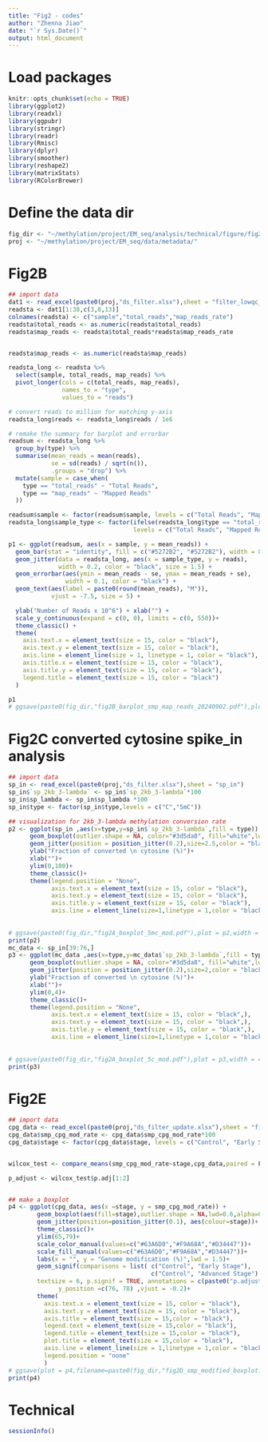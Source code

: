 ```yaml
---
title: "Fig2 - codes"
author: "Zhenna Jiao"
date: "`r Sys.Date()`"
output: html_document
---
```

# Load packages

```r
knitr::opts_chunk$set(echo = TRUE)
library(ggplot2)
library(readxl)
library(ggpubr)
library(stringr)
library(readr)
library(Rmisc)
library(dplyr)
library(smoother)
library(reshape2)
library(matrixStats)
library(RColorBrewer)
```

# Define the data dir

```r
fig_dir <- "~/methylation/project/EM_seq/analysis/technical/figure/fig2/"
proj <- "~/methylation/project/EM_seq/data/metadata/"
```

# Fig2B

```r
## import data
dat1 <- read_excel(paste0(proj,"ds_filter.xlsx"),sheet = "filter_lowqc_smp")
readsta <- dat1[1:38,c(3,8,13)]
colnames(readsta) <- c("sample","total_reads","map_reads_rate")
readsta$total_reads <- as.numeric(readsta$total_reads)
readsta$map_reads <- readsta$total_reads*readsta$map_reads_rate


readsta$map_reads <- as.numeric(readsta$map_reads)

readsta_long <- readsta %>%
  select(sample, total_reads, map_reads) %>%
  pivot_longer(cols = c(total_reads, map_reads),
               names_to = "type",
               values_to = "reads")

# convert reads to million for matching y-axis
readsta_long$reads <- readsta_long$reads / 1e6

# remake the summary for barplot and errorbar
readsum <- readsta_long %>%
  group_by(type) %>%
  summarise(mean_reads = mean(reads),
            se = sd(reads) / sqrt(n()),
            .groups = "drop") %>%
  mutate(sample = case_when(
    type == "total_reads" ~ "Total Reads",
    type == "map_reads" ~ "Mapped Reads"
  ))

readsum$sample <- factor(readsum$sample, levels = c("Total Reads", "Mapped Reads"))
readsta_long$sample_type <- factor(ifelse(readsta_long$type == "total_reads", "Total Reads", "Mapped Reads"),
                                   levels = c("Total Reads", "Mapped Reads"))

p1 <- ggplot(readsum, aes(x = sample, y = mean_reads)) +
  geom_bar(stat = "identity", fill = c("#5272B2", "#5272B2"), width = 0.5) +
  geom_jitter(data = readsta_long, aes(x = sample_type, y = reads),
              width = 0.2, color = "black", size = 1.5) +
  geom_errorbar(aes(ymin = mean_reads - se, ymax = mean_reads + se),
                width = 0.1, color = "black") +
  geom_text(aes(label = paste0(round(mean_reads), "M")),
            vjust = -7.5, size = 5) +

  ylab("Number of Reads x 10^6") + xlab("") + 
  scale_y_continuous(expand = c(0, 0), limits = c(0, 550))+
  theme_classic() +
  theme(
    axis.text.x = element_text(size = 15, color = "black"),
    axis.text.y = element_text(size = 15, color = "black"),
    axis.line = element_line(size = 1, linetype = 1, color = "black"),
    axis.title.x = element_text(size = 15, color = "black"),
    axis.title.y = element_text(size = 15, color = "black"),
    legend.title = element_text(size = 15, color = "black")
  )

p1
# ggsave(paste0(fig_dir,"fig2B_barplot_smp_map_reads_20240902.pdf"),plot = p1,width = 4,height =4,dpi = 300)
```


# Fig2C converted cytosine spike_in analysis

```r
## import data
sp_in <- read_excel(paste0(proj,"ds_filter.xlsx"),sheet = "sp_in")
sp_in$`sp_2kb_3-lambda` <- sp_in$`sp_2kb_3-lambda`*100
sp_in$sp_lambda <- sp_in$sp_lambda *100
sp_in$type <- factor(sp_in$type,levels = c("C","5mC"))

## visualization for 2kb_3-lambda methylation conversion rate
p2 <- ggplot(sp_in ,aes(x=type,y=sp_in$`sp_2kb_3-lambda`,fill = type)) +
      geom_boxplot(outlier.shape = NA, color="#3d5da8", fill="white",lwd=1.5) +
      geom_jitter(position = position_jitter(0.2),size=2.5,color = "black", alpha=1) +
      ylab("Fraction of converted \n cytosine (%)")+
      xlab("")+
      ylim(0,100)+
      theme_classic()+
      theme(legend.position = "None",
            axis.text.x = element_text(size = 15, color = "black"),  
            axis.text.y = element_text(size = 15, color = "black"),
            axis.title.y = element_text(size = 15, color = "black"),
            axis.line = element_line(size=1,linetype = 1,color = "black"))
      
        
# ggsave(paste0(fig_dir,"fig2A_boxplot_5mc_mod.pdf"),plot = p2,width = 4,height = 6,dpi = 300)
print(p2)
mc_data <- sp_in[39:76,]
p3 <- ggplot(mc_data ,aes(x=type,y=mc_data$`sp_2kb_3-lambda`,fill = type)) +
      geom_boxplot(outlier.shape = NA, color="#3d5da8", fill="white",lwd=1.5,width = 0.3) +
      geom_jitter(position = position_jitter(0.2),size=2,color = "black", alpha=1) +
      ylab("Fraction of converted \n cytosine (%)")+
      xlab("")+
      ylim(0,4)+
      theme_classic()+
      theme(legend.position = "None",
            axis.text.x = element_text(size = 15, color = "black",),
            axis.text.y = element_text(size = 15, color = "black",),
            axis.title.y = element_text(size = 15, color = "black",),
            axis.line = element_line(size=1,linetype = 1,color = "black"))
        
        
# ggsave(paste0(fig_dir,"fig2A_boxplot_5c_mod.pdf"),plot = p3,width = 4,height = 6,dpi = 300)
print(p3)
```

# Fig2E

```r
## import data
cpg_data <- read_excel(paste0(proj,"ds_filter_update.xlsx"),sheet = "filter_sample_CpG_modified")
cpg_data$smp_cpg_mod_rate <- cpg_data$smp_cpg_mod_rate*100
cpg_data$stage <- factor(cpg_data$stage, levels = c("Control", "Early Stage", "Advanced Stage"))


wilcox_test <- compare_means(smp_cpg_mod_rate~stage,cpg_data,paired = F ,method = "wilcox.test",p.adjust.method = "BH")

p_adjust <- wilcox_test$p.adj[1:2]


## make a boxplot 
p4 <- ggplot(cpg_data, aes(x =stage, y = smp_cpg_mod_rate)) +
        geom_boxplot(aes(fill=stage),outlier.shape = NA,lwd=0.6,alpha=0.5)+
        geom_jitter(position=position_jitter(0.1), aes(colour=stage))+
        theme_classic()+
        ylim(65,79)+
        scale_color_manual(values=c("#63A6D0","#F9A68A","#D34447"))+
        scale_fill_manual(values=c("#63A6D0","#F9A68A","#D34447"))+
        labs(x = "", y = "Genome modification (%)",lwd = 1.5)+
        geom_signif(comparisons = list( c("Control", "Early Stage"),
                                        c("Control", "Advanced Stage") ),
        textsize = 6, p.signif = TRUE, annotations = c(paste0("p.adjust = ", round(p_adjust, 3))),
              y_position =c(76, 78) ,vjust = -0.2)+
        theme(
          axis.text.x = element_text(size = 15, color = "black"),
          axis.text.y = element_text(size = 15, color = "black"),
          axis.title = element_text(size = 15,color = "black"),
          legend.text = element_text(size = 15,color = "black"), 
          legend.title = element_text(size = 15,color = "black"),
          plot.title = element_text(size = 15,color = "black"),
          axis.line = element_line(size = 1,linetype = 1,color = "black"),
          legend.position = "none"
          )
# ggsave(plot = p4,filename=paste0(fig_dir,"fig2D_smp_modified_boxplot.pdf"),width = 8,height = 6,dpi = 300)
print(p4)

```

# Technical

```r
sessionInfo()
```














